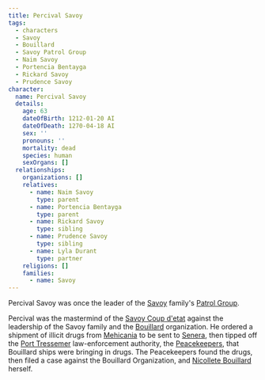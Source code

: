 ```yaml
---
title: Percival Savoy
tags:
  - characters
  - Savoy
  - Bouillard
  - Savoy Patrol Group
  - Naim Savoy
  - Portencia Bentayga
  - Rickard Savoy
  - Prudence Savoy
character:
  name: Percival Savoy
  details:
    age: 63
    dateOfBirth: 1212-01-20 AI
    dateOfDeath: 1270-04-18 AI
    sex: ''
    pronouns: ''
    mortality: dead
    species: human
    sexOrgans: []
  relationships:
    organizations: []
    relatives:
      - name: Naim Savoy
        type: parent
      - name: Portencia Bentayga
        type: parent
      - name: Rickard Savoy
        type: sibling
      - name: Prudence Savoy
        type: sibling
      - name: Lyla Durant
        type: partner
    religions: []
    families:
      - name: Savoy
---
```


<Stub />

Percival Savoy was once the leader of the [Savoy](/world/families/savoy/)
family's [Patrol Group](/world/organizations/savoy-patrol-group/).

Percival was the mastermind of the [Savoy Coup d'etat](/world/events/savoy-coup/)
against the leadership of the Savoy family and the
[Bouillard](/world/families/bouillard/) organization. He ordered a shipment of
illicit drugs from [Mehicania](/world/locations/mehicania/) to be sent to
[Senera](/world/locations/senera/), then tipped off the
[Port Tressemer](/world/locations/port-tressemer/) law-enforcement authority, the
[Peacekeepers](/world/organizations/peacekeepers-of-tressemer/), that Bouillard
ships were bringing in drugs. The Peacekeepers found the drugs, then filed a
case against the Bouillard Organization, and
[Nicollete Bouillard](/world/characters/nicolette-bouillard/) herself.
